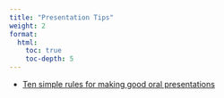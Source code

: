 ```yaml
---
title: "Presentation Tips"
weight: 2
format: 
  html: 
    toc: true
    toc-depth: 5
---
```



* [Ten simple rules for making good oral presentations](https://www.ncbi.nlm.nih.gov/pmc/articles/PMC1857815/)